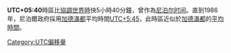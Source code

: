 {{Unreferenced|time=2022-02-10T03:00:58+00:00}}
'''UTC+05:40'''時區比[[協調世界時|協調世界時]]快5小時40分鐘，曾作為[[尼泊尔标准时间|尼泊尔时间]]。直到1986年，尼泊爾政府採用[[加德滿都|加德滿都]]平均時間[[UTC+5:45|UTC+5:45]]，此時區近似於[[加德滿都|加德滿都]]的[[地方平時|平均時間]]。

{{時差表|+|5|40}}
{{timezones}}

[[Category:UTC偏移量|Category:UTC偏移量]]
